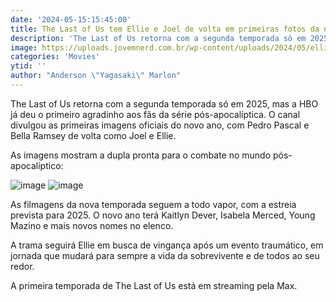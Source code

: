 ```yaml
---
date: '2024-05-15:15:45:00'
title: The Last of Us tem Ellie e Joel de volta em primeiras fotos da nova temporada
description: 'The Last of Us retorna com a segunda temporada só em 2025, mas a HBO já deu o primeiro agradinho aos fãs da série pós-apocalíptica. O canal divulgou as primeiras imagens oficiais do novo ano, com Pedro Pascal e Bella Ramsey de volta como Joel e Ellie.'
image: https://uploads.jovemnerd.com.br/wp-content/uploads/2024/05/ellie_tlou_2__ezbj4su7g.jpg
categories: 'Movies'
ytid: ''
author: "Anderson \"Yagasaki\" Marlon"
---
```


The Last of Us retorna com a segunda temporada só em 2025, mas a HBO já deu o primeiro agradinho aos fãs da série pós-apocalíptica. O canal divulgou as primeiras imagens oficiais do novo ano, com Pedro Pascal e Bella Ramsey de volta como Joel e Ellie.

As imagens mostram a dupla pronta para o combate no mundo pós-apocalíptico:

![image](https://pbs.twimg.com/media/GNoF5l7XgAEmftM?format=jpg&name=large)
![image](https://pbs.twimg.com/media/GNoF5mUWIAAKNzI?format=jpg&name=large)

As filmagens da nova temporada seguem a todo vapor, com a estreia prevista para 2025. O novo ano terá Kaitlyn Dever, Isabela Merced, Young Mazino e mais novos nomes no elenco.

A trama seguirá Ellie em busca de vingança após um evento traumático, em jornada que mudará para sempre a vida da sobrevivente e de todos ao seu redor.

A primeira temporada de The Last of Us está em streaming pela Max.
